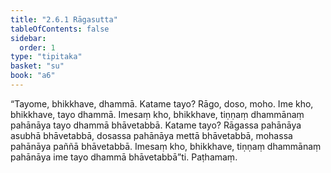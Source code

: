 ```yaml
---
title: "2.6.1 Rāgasutta"
tableOfContents: false
sidebar:
  order: 1
type: "tipitaka"
basket: "su"
book: "a6"
---
```



<DynamicBreadcrumb />

<Division number="107" book="a6" bookNo="16" page="388">

<Paragraph number="742" book="a6">
“Tayome, bhikkhave, dhammā. Katame tayo? Rāgo, doso, moho. Ime kho, bhikkhave, tayo dhammā. Imesaṃ kho, bhikkhave, tiṇṇaṃ dhammānaṃ pahānāya tayo dhammā bhāvetabbā. Katame tayo? Rāgassa pahānāya asubhā bhāvetabbā, dosassa pahānāya mettā bhāvetabbā, mohassa pahānāya paññā bhāvetabbā. Imesaṃ kho, bhikkhave, tiṇṇaṃ dhammānaṃ pahānāya ime tayo dhammā bhāvetabbā”ti.

</Paragraph>
</Division>

<Paragraph number="743" type="center" book="a6">
Paṭhamaṃ.
</Paragraph>